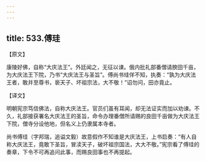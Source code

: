 ```yaml
---
---
---
```

title: 533.傅珪
---



【原文】

康陵好佛，自称“大庆法王”。外廷闻之，无征以谏。俄内批礼部番僧请腴田千亩，为大庆法王下院，乃书“大庆法王与圣旨”。傅尚书珪佯不知，执奏：“孰为大庆法王者，敢并至尊书，亵天子、坏祖宗法，大不敬！”诏勿问，田亦竟止。

【译文】

明朝宪宗笃信佛法，自称大庆法王。官员们虽有耳闻，却无法证实而加以劝谏。不久，礼部接获署名大庆法王的圣旨，命令办理番僧所请赐的良田千亩做为大庆法王下院，僧寺分设他地，但名义上仍隶属本寺者。

尚书傅珪（字邦瑞，追谥文毅）故意假作不知谁是大庆法王，上书启奏：“有人自称大庆法王，竟敢下圣旨，冒渎天子，破坏祖宗国法，大大不敬。”宪宗看了傅珪的奏章，下令不可再追问此事，而赐良田事也不再提起。